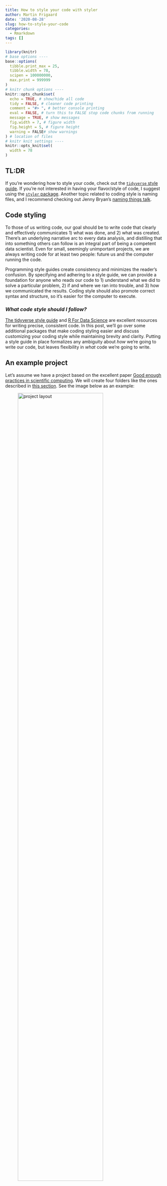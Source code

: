 ```yaml
---
title: How to style your code with styler
author: Martin Frigaard
date: '2020-08-28'
slug: how-to-style-your-code
categories:
  - Rmarkdown
tags: []
---
```


```r
library(knitr)
# base options ----
base::options(
  tibble.print_max = 25,
  tibble.width = 78,
  scipen = 100000000,
  max.print = 999999
)
# knitr chunk options ----
knitr::opts_chunk$set(
  echo = TRUE, # show/hide all code
  tidy = FALSE, # cleaner code printing
  comment = "#> ", # better console printing
  eval = FALSE, # turn this to FALSE stop code chunks from running
  message = TRUE, # show messages
  fig.width = 7, # figure width
  fig.height = 5, # figure height
  warning = FALSE# show warnings
) # location of files
# knitr knit settings ----
knitr::opts_knit$set(
  width = 78
)
```

## TL:DR

If you're wondering how to style your code, check out the [`tidyverse` style guide](https://style.tidyverse.org/index.html). If you're not interested in having your flavor/style of code, I suggest using the [`styler` package](https://styler.r-lib.org/). Another topic related to coding style is naming files, and I recommend checking out Jenny Bryan's [naming things talk](https://speakerdeck.com/jennybc/how-to-name-files).

## Code styling

To those of us writing code, our goal should be to write code that clearly and effectively communicates 1) what was done, and 2) what was created. There's an underlying narrative arc to every data analysis, and distilling that into something others can follow is an integral part of being a competent data scientist. Even for small, seemingly unimportant projects, we are always writing code for at least two people: future us and the computer running the code.

Programming style guides create consistency and minimizes the reader's confusion. By specifying and adhering to a style guide, we can provide a foundation for anyone who reads our code to 1) understand what we did to solve a particular problem, 2) if and where we ran into trouble, and 3) how we communicated the results. Coding style should also promote correct syntax and structure, so it's easier for the computer to execute.

### *What code style should I follow?*

[The tidyverse style guide](https://style.tidyverse.org/index.html) and [R For Data Science](https://r4ds.had.co.nz/) are excellent resources for writing precise, consistent code. In this post, we'll go over some additional packages that make coding styling easier and discuss customizing your coding style while maintaining brevity and clarity. Putting a style guide in place formalizes any ambiguity about *how* we're going to write our code, but leaves flexibility in *what* code we're going to write.

## An example project

Let's assume we have a project based on the excellent paper [Good enough practices in scientific computing](https://journals.plos.org/ploscompbiol/article?id=10.1371/journal.pcbi.1005510). We will create four folders like the ones described in [this section](https://journals.plos.org/ploscompbiol/article?id=10.1371/journal.pcbi.1005510#sec009). See the image below as an example:

![project layout](/post/2020-08-28-how-to-style-your-code_files/project-layout.png){width="80%"}

### Define the problem/objective

This project will use the video game sales datasets from Kaggle found [here](https://www.kaggle.com/ashaheedq/video-games-sales-2019). Our objective with this project is to **visualize the relationship between game sales and their reviews in the top selling video games in from 2000-2019.**

## Packages

Below we add the packages we'll be using in this project.

```r
library(tidyverse)
library(janitor)
library(styler)
library(inspectdf)
library(hrbrthemes)
```

## Folders

The code chunk below create the necessary folders for this project, which we will call `goodenuff`. The [`tidyverse` style guide recommends](https://style.tidyverse.org/syntax.html#object-names) naming vectors using [snake case](https://en.wikipedia.org/wiki/Snake_case), and using nouns instead of verbs to define variable names.

### *Naming vectors*

Below we create the `project_folders` vector with `c()` and `<-`.

```r
# create vector of four folder folders
project_folders <- c("data/", "doc/", "results/", "src/")
```

We set up this project using the `fs` and `purrr` packages. Read more about how to use these functions [here](https://www.tidyverse.tips/post/file-management-with-fs/) and [here](https://purrr.tidyverse.org/).

First we set up the folders by defining a vector of folder names and using `purrr::map()` to iterate through them with `fs::dir_create()`. The `.x` argument in `purrr::map()` is the `project_folders` vector, and the second argument `.f` is function we'd like to pass to every item in `project_folders`. We also wrap everything in `purrr::quietly()` to reduce the output.

```r
# create project_folders vector
project_folders <- c("data/", "doc/", "results/", "src/")
# map project_folders to dir_create
quietly(map(.x = project_folders, .f = fs::dir_create))
```

We can see these folders have been created (note we're using `.Rproj` files here!)

```r
# check
fs::dir_tree(".")
# ├── data
# ├── doc
# ├── goodenuff.Rproj
# ├── results
# └── src
```

**Quick Tip About R:** When writing code in R, A general rule of thumb is, ["*everything is an object.*"](https://www.oreilly.com/library/view/r-in-a/9781449358204/) However, it might surprise you how many things are considered *functions*. Take the following objects in R:

-   `+` perform basic arithmetic

-   `<-` create new objects

-   `==` make comparisons

-   `c()` combine arguments to create a vector (R's most common object)

-   `lm()` create linear models

How can we check to see the `class` each of these objects?

### *Using quotes and back-ticks*

There are three kinds of quotes in the [R syntax](https://stat.ethz.ch/R-manual/R-patched/library/base/html/Quotes.html). The [tidyverse style guide](https://style.tidyverse.org/syntax.html#character-vectors) recommends using double quotes (unless the text already contains double quotes).

```r
'Do "this"'
'Not \'this\''
```

However, if we want to use `purrr` and `class()` to test and see if the objects above are functions or not, we need to enclose these objects in backticks ( \` ).

```r
# are all these functions?
weird_stuff <- list(`+`, # unary plus operator
                    `<-`, # assignment operator
                    `==`, # binary operator
                    `lm`, # create a linear model 
                    `c`)  # concatenate elements into a vector
map(weird_stuff, class)
```

```r
# [[1]]
# [1] "function"
# 
# [[2]]
# [1] "function"
# 
# [[3]]
# [1] "function"
# 
# [[4]]
# [1] "function"
# 
# [[5]]
# [1] "function"
```

Knowing what objects can be passed to the `.f` argument is helpful for understanding how we can use iteration to solve problems in R.

## Files

Below we create script files for each step in a data analysis project (`import` -\> `tidy` -\> `transform` -\> `wrangle` -\> `model` -\> `communicate`), including a `runall.R` script that runs all six sequential files. All of these get stored in the `script_files` vector.

```r
# create vector of script files
script_files <- c("src/01-import.R", "src/02-tidy.R", "src/03-wrangle.R", 
                  "src/04-visualize.R", "src/05-model.R", 
                  "src/06-communicate.R", "src/runall.R")
# map script files
quietly(map(.x = script_files, .f = fs::file_create))
# verify
fs::dir_tree("src")
```

```r
# src
# ├── 01-import.R
# ├── 02-tidy.R
# ├── 03-wrangle.R
# ├── 04-visualize.R
# ├── 05-model.R
# ├── 06-communicate.R
# └── runall.R
```

We want to [organize the script files](https://speakerdeck.com/jennybc/how-to-name-files?slide=19) in a way that clearly shows what we're doing at each step (and in which order they should be run).

### *Dealing with long lines of code*

Next we create the project files (note the correct directory in each file name). We can see there are seven files listed in [this section](https://journals.plos.org/ploscompbiol/article?id=10.1371/journal.pcbi.1005510#pcbi.1005510.box007) of the paper, and we can store these in the `project_files` vector.

```r
# create project files vector
project_files <- c("CITATION", "README", "LICENSE", "requirements.txt", "doc/notebook.md", "doc/manuscript.md", "doc/changelog.txt")
```

Now we're facing a common problem when writing code: long lines. The style guide [recommends keeping line length to 80 characters](https://style.tidyverse.org/syntax.html#long-lines) because it makes it easier to print on the screen. We can set a ruler as a guide too by following the steps below:

![set a ruler for a guide!](/post/2020-08-28-how-to-style-your-code_files/set-ruler.png){width="80%"}

If we re-write this code ourselves, it might look like this:

```r
project_files <- c("CITATION", "README", "LICENSE", "requirements.txt", 
                   "doc/notebook.md", "doc/manuscript.md", "doc/changelog.txt")
```

Now we can `map` this new vector to `fs::dir_create()` and check the new folder contents.

```r
purrr::map(.x = project_files, .f = fs::file_create)
# check 
fs::dir_tree(".", recurse = TRUE)
```

And we end up with a project folder that looks like this:

```r
# ├── CITATION
# ├── LICENSE
# ├── README
# ├── README.Rmd
# ├── data
# ├── doc
# │   ├── changelog.txt
# │   ├── manuscript.md
# │   └── notebook.md
# ├── goodenuff.Rproj
# ├── requirements.txt
# ├── results
# └── src
```

## Data

These data come from [Kaggle and contain video game sales in 2019](https://www.kaggle.com/ashaheedq/video-games-sales-2019). We're only interested in the `vgsales-12-4-2019.csv` data file, which we can download [here](https://www.kaggle.com/ashaheedq/video-games-sales-2019?select=vgsales-12-4-2019.csv) and save in a sub-folder called, `data/raw/`.

```r
# create a raw data folder
fs::dir_create("data/raw/")
# create a list of zipped files
zipped_files <- list.files("data/raw/", full.names = TRUE) 
# import the data into a data object
VideoGames <- map_df(.x = zipped_files, .f = read_csv)
```

```r
# Multiple files in zip: reading 'vgsales-12-4-2019.csv'
# Parsed with column specification:
# cols(
#   .default = col_double(),
#   Name = col_character(),
#   basename = col_character(),
#   Genre = col_character(),
#   ESRB_Rating = col_character(),
#   Platform = col_character(),
#   Publisher = col_character(),
#   Developer = col_character(),
#   VGChartz_Score = col_logical(),
#   Last_Update = col_character(),
#   url = col_character(),
#   img_url = col_character()
# )
# See spec(...) for full column specifications.
```

### *Naming data vs. everything else*

I differ slightly from the [tidyverse style guide](https://style.tidyverse.org/syntax.html#object-names) when it comes to naming rectangular data objects (`tibble`s, `data.frame`s, `data.table`s, etc.) vs. non-rectangular objects (`vector`s, `list`s, `function`s, etc.).

```r
# how I name rectangular data:
#   DataFrames
#   Tibbles
#   DataTables
# how I name everything else:
#   vectors
#   lists
#   my_function()
```

I chose this method of naming because 80% or more of the time I am working with rectangular data, so I like to differentiate these objects from others in my current environment.

### *Script file headers*

R script file headers should give the reader 1) a description of the file and what the file does, 2) the last date it was updated, 3) the author and any contributors, and 4) the version number.

```r
#=====================================================================#
# File name: 01-import.R
# This is code to create: Importing video game data 
# Authored by and feedback to: @mjfrigaard
# Last updated: 2020-09-01
# MIT License
# Version: 0.1
#=====================================================================#
```

Read more about script file headers in [Reproducible Research with R and RStudio, 3rd Edition](https://www.routledge.com/Reproducible-Research-with-R-and-RStudio/Gandrud/p/book/9780367143985).

### *Writing functions*

We can also document the contents of our .R files with section headers, which we will create with a function titled, `add_script_section()`. This function has been adapted from [R for Data Science](https://r4ds.had.co.nz/functions.html#dot-dot-dot).

There are lots of tips on writing functions in the [tidyverse style guide](https://style.tidyverse.org/functions.html) and [R for Data Science](https://r4ds.had.co.nz/functions.html#functions-are-for-humans-and-computers), so we'll just cover the basics here:

1.  use verbs instead of nouns for function names\
2.  comments in your functions should *explain the "why" not the "what" or "how"*\
3.  use `snake_case` or `camelCase` (and be consistent)\
4.  strive for brevity and clarity (if you have to chose one, settle for the former)

```r
add_script_section <- function(title = "", padding = "-") {
  # script sections help organize your code files  
  title <- paste0(title)
  width <- 75 - nchar(title)
  cat("# ", title, " ", stringr::str_dup(padding, width), "\n", sep = "")
}
```

When we use the `add_script_section()` function to create a section header, we see the following:

```r
add_script_section(title = "Packages")
# Packages ------------------------------------------------------------
```

We can also use `=` for code sections. I like to create section headers in each `.R` file because it's easy to identify them in the RStudio source pane.

Other functions we might want to include in `01-import.R` include `janitor::clean_names()` or arguments passed to `readr::read_csv()` like `col_types` and `col_names`.

```r
# clean names 
VideoGames <- VideoGames %>% janitor::clean_names(case = "snake")
# verify
names(VideoGames)
```

```r
#  [1] "rank"            "name"            "basename"        "genre"          
#  [5] "esrb_rating"     "platform"        "publisher"       "developer"      
#  [9] "vg_chartz_score" "critic_score"    "user_score"      "total_shipped"  
# [13] "global_sales"    "na_sales"        "pal_sales"       "jp_sales"       
# [17] "other_sales"     "year"            "last_update"     "url"            
# [21] "status"          "vgchartzscore"   "img_url"
```

When we're done, our `01-import.R` file should look like this,

```r
#=====================================================================#
# File name: 01-import.R
# This is code to create: Importing video game data 
# Authored by and feedback to: @mjfrigaard
# Last updated: 2020-09-01
# MIT License
# Version: 0.1
#=====================================================================#

# Packages ------------------------------------------------------------
library(tidyverse)
library(janitor)

# Import CSV file ------------------------------------------------------------
# source: https://www.kaggle.com/ashaheedq/video-games-sales-2019

# create a raw data folder
fs::dir_create("data/raw/")

# create a list of zipped files
zipped_files <- list.files("data/raw/", full.names = TRUE) 

# import the data into a data object
VideoGames <- map_df(.x = zipped_files, .f = read_csv)

# clean names 
VideoGames <- VideoGames %>% janitor::clean_names(case = "snake")
```

We can call this .R script using `source("src/01-import.R")`.

```r
source("src/01-import.R")
```

```r
#=====================================================================#
# File name: 01-import.R
# This is code to create: Importing video game data 
# Authored by and feedback to: @mjfrigaard
# Last updated: 2020-09-01
# MIT License
# Version: 0.1
#=====================================================================#

# Packages ------------------------------------------------------------
library(tidyverse)
library(janitor)

# Import CSV file ------------------------------------------------------------
# source: https://www.kaggle.com/ashaheedq/video-games-sales-2019

# create a raw data folder
fs::dir_create("data/raw/")

# create a list of zipped files
zipped_files <- list.files("data/raw/code-style/", full.names = TRUE) 

# import the data into a data object
VideoGames <- map_df(.x = zipped_files, .f = read_csv)

# clean names 
VideoGames <- VideoGames %>% janitor::clean_names(case = "snake")
```

With the `VideoGames` data loaded into R, now we can take a look at it's structure and see what variables we have.

```r
VideoGames %>% dplyr::glimpse()
```

```r
# Rows: 55,792
# Columns: 23
# $ rank            <dbl> 1, 2, 3, 4, 5, 6, 7, 8, 9, 10, 11, 12, 13, 14, 15, …
# $ name            <chr> "Wii Sports", "Super Mario Bros.", "Mario Kart Wii"…
# $ basename        <chr> "wii-sports", "super-mario-bros", "mario-kart-wii",…
# $ genre           <chr> "Sports", "Platform", "Racing", "Shooter", "Sports"…
# $ esrb_rating     <chr> "E", NA, "E", NA, "E", "E", "E", "E", "E", NA, NA, …
# $ platform        <chr> "Wii", "NES", "Wii", "PC", "Wii", "GB", "DS", "GB",…
# $ publisher       <chr> "Nintendo", "Nintendo", "Nintendo", "PUBG Corporati…
# $ developer       <chr> "Nintendo EAD", "Nintendo EAD", "Nintendo EAD", "PU…
# $ vg_chartz_score <lgl> NA, NA, NA, NA, NA, NA, NA, NA, NA, NA, NA, NA, NA,…
# $ critic_score    <dbl> 7.7, 10.0, 8.2, NA, 8.0, 9.4, 9.1, NA, 8.6, 10.0, N…
# $ user_score      <dbl> NA, NA, 9.1, NA, 8.8, NA, 8.1, NA, 9.2, NA, NA, 4.5…
# $ total_shipped   <dbl> 82.86, 40.24, 37.14, 36.60, 33.09, 31.38, 30.80, 30…
# $ global_sales    <dbl> NA, NA, NA, NA, NA, NA, NA, NA, NA, NA, NA, NA, NA,…
# $ na_sales        <dbl> NA, NA, NA, NA, NA, NA, NA, NA, NA, NA, NA, NA, NA,…
# $ pal_sales       <dbl> NA, NA, NA, NA, NA, NA, NA, NA, NA, NA, NA, NA, NA,…
# $ jp_sales        <dbl> NA, NA, NA, NA, NA, NA, NA, NA, NA, NA, NA, NA, NA,…
# $ other_sales     <dbl> NA, NA, NA, NA, NA, NA, NA, NA, NA, NA, NA, NA, NA,…
# $ year            <dbl> 2006, 1985, 2008, 2017, 2009, 1998, 2006, 1989, 200…
# $ last_update     <chr> NA, NA, "11th Apr 18", "13th Nov 18", NA, NA, NA, N…
# $ url             <chr> "http://www.vgchartz.com/game/2667/wii-sports/?regi…
# $ status          <dbl> 1, 1, 1, 1, 1, 1, 1, 1, 1, 1, 1, 1, 1, 1, 1, 1, 1, …
# $ vgchartzscore   <dbl> NA, NA, 8.7, NA, 8.8, NA, NA, NA, 9.1, NA, NA, 5.3,…
# $ img_url         <chr> "/games/boxart/full_2258645AmericaFrontccc.jpg", "/…
```

## Wrangle

In order to visualize the relationship between sales and reviewer scores, we need to `pivot_` the data in `VideoGames` to a `long` format using `tidyr`. We can see there are two `_score` variables and five `_sales` variables. Let's tidy these into `score` and `score_value` and `sales` and `sales_value`.

```r
# tidy scores 
TidyVGScores <- VideoGames %>% 
  tidyr::pivot_longer(names_to = "score_type", values_to = "score_value", 
                      cols = c(critic_score, user_score))
# tidy sales 
TidyVGSales <- TidyVGScores %>% 
    tidyr::pivot_longer(names_to = "sales_type", values_to = "sales_value", 
                      cols = c(global_sales, na_sales, pal_sales, jp_sales, 
                               other_sales))
# Remove the intermediate dataset so we don't use up too much memory
rm(TidyVGScores)
# view
TidyVGSales %>% glimpse()
```

```r
# Rows: 557,920
# Columns: 20
# $ rank            <dbl> 1, 1, 1, 1, 1, 1, 1, 1, 1, 1, 2, 2, 2, 2, 2, 2, 2, …
# $ name            <chr> "Wii Sports", "Wii Sports", "Wii Sports", "Wii Spor…
# $ basename        <chr> "wii-sports", "wii-sports", "wii-sports", "wii-spor…
# $ genre           <chr> "Sports", "Sports", "Sports", "Sports", "Sports", "…
# $ esrb_rating     <chr> "E", "E", "E", "E", "E", "E", "E", "E", "E", "E", N…
# $ platform        <chr> "Wii", "Wii", "Wii", "Wii", "Wii", "Wii", "Wii", "W…
# $ publisher       <chr> "Nintendo", "Nintendo", "Nintendo", "Nintendo", "Ni…
# $ developer       <chr> "Nintendo EAD", "Nintendo EAD", "Nintendo EAD", "Ni…
# $ vg_chartz_score <lgl> NA, NA, NA, NA, NA, NA, NA, NA, NA, NA, NA, NA, NA,…
# $ total_shipped   <dbl> 82.86, 82.86, 82.86, 82.86, 82.86, 82.86, 82.86, 82…
# $ year            <dbl> 2006, 2006, 2006, 2006, 2006, 2006, 2006, 2006, 200…
# $ last_update     <chr> NA, NA, NA, NA, NA, NA, NA, NA, NA, NA, NA, NA, NA,…
# $ url             <chr> "http://www.vgchartz.com/game/2667/wii-sports/?regi…
# $ status          <dbl> 1, 1, 1, 1, 1, 1, 1, 1, 1, 1, 1, 1, 1, 1, 1, 1, 1, …
# $ vgchartzscore   <dbl> NA, NA, NA, NA, NA, NA, NA, NA, NA, NA, NA, NA, NA,…
# $ img_url         <chr> "/games/boxart/full_2258645AmericaFrontccc.jpg", "/…
# $ score_type      <chr> "critic_score", "critic_score", "critic_score", "cr…
# $ score_value     <dbl> 7.7, 7.7, 7.7, 7.7, 7.7, NA, NA, NA, NA, NA, 10.0, …
# $ sales_type      <chr> "global_sales", "na_sales", "pal_sales", "jp_sales"…
# $ sales_value     <dbl> NA, NA, NA, NA, NA, NA, NA, NA, NA, NA, NA, NA, NA,…
```

Just as a reminder, our objective is to **visualize the relationship between game sales and their reviews in the top selling video games in from 2010-2019.** We will `filter` the data to only the `year`s between `2010` and `2019` below.

```r
TidyVidGam00_19 <- TidyVGSales %>% filter(year >= 2010 & year <= 2019)
```

We should see only 10 `year`s listed, from `2010` to `2019`.

```r
TidyVidGam00_19 %>% dplyr::count(year)
```

```r
TidyVidGam00_19 %>% dplyr::count(year) %>% rmarkdown::paged_table()
```

## Visualize

We are going to set the theme for our plots with [`tvthemes::theme_rickAndMorty()`](https://github.com/Ryo-N7/tvthemes).

```r
library(tvthemes)
library(scales)
library(glue)
library(png)
library(extrafont)
loadfonts(quiet = TRUE)
ggplot2::theme_set(tvthemes::theme_spongeBob(title.font = "Roboto Condensed",
                  text.font = "Roboto Condensed",
                  title.size = 13,
                  subtitle.size = 11,
                  text.size = 12,
                  legend.position = "none"))
```

Let's take a look at the two variables we want in our visualization: scores and sales. First we can check the missing values in the two variables with `inspect_na()` from the `inspectdf` package.

```r
TidyVidGam00_19 %>% 
  select(ends_with("_value")) %>% inspectdf::inspect_na() %>% 
  inspectdf::show_plot(text_labels = TRUE) + 
  tvthemes::scale_fill_bigHero6() 
```

This tells us there are quite a few missing values, so We will drop these and see what the relationship looks between for `score_value` vs. `sales_value` for all ten years.

```r
TidyVidGam00_19 %>% 
  # select variables of interest
  dplyr::select(ends_with("_type"), ends_with("_value")) %>% 
  # remove missing
  tidyr::drop_na() %>% 
  # base aesthetics
  ggplot2::ggplot(aes(x=score_value, y=sales_value)) + 
  geom_point() + 
  tvthemes::scale_fill_bigHero6() +
  # labels for every plot so I know what I should see
  ggplot2::labs(title="Review scores vs. sales for video games", subtitle="from 2010-2019",
                caption="https://www.kaggle.com/ashaheedq/video-games-sales-2019", x="Total sales", y="Total score") 
```

This looks like there might be a general trend, but we will need to use additional aesthetics to explore the nuances between `score_type`, `sales_type`, and `year`.

```r
TidyVidGam00_19 %>% 
  # add filter for user reviews 
  dplyr::filter(score_type == "user_score") %>%
  # select variables of interest
  select(year, ends_with("_type"), ends_with("_value")) %>% 
  # remove missing
  tidyr::drop_na() %>% 
  # base aesthetics
  ggplot2::ggplot(aes(x=score_value, y=sales_value, group=year)) + 
  geom_point() + 
  tvthemes::scale_fill_bigHero6() +
  # facet by year
  facet_wrap(. ~ year, nrow=2) + 
  # labels to keep track 
  ggplot2::labs(title="User review scores vs. video game sales by year", subtitle="from 2010-2019", 
                caption="https://www.kaggle.com/ashaheedq/video-games-sales-2019", x="Total sales", y="User score") 
```

This shows us there aren't many data points for the user reviews (especially not in 2019). We will filter only the critic scores and see what trends we find.

```r
TidyVidGam00_19 %>% 
  # add filter for critic reviews 
  dplyr::filter(score_type == "critic_score") %>%
  # select variables of interest
  select(year, ends_with("_type"), ends_with("_value")) %>% 
  # remove missing
  tidyr::drop_na() %>% 
  # base aesthetics
  ggplot2::ggplot(aes(x=score_value, y=sales_value, group=year)) + 
  geom_point() + 
  tvthemes::scale_fill_bigHero6() +
  # facet by year
  facet_wrap(. ~ year, nrow=2) + 
  # labels to keep track of what I should see
  ggplot2::labs(title="Critic review scores vs. video game sales by year", subtitle="from 2010-2019",
                caption="https://www.kaggle.com/ashaheedq/video-games-sales-2019", x="Total sales", y="Critic score") 
```

This shows more data points, but only one in 2019, so we will drop this year. 


I wonder how critic scores vary if we color them by `sales_type`? Let's adjust our theme and add color with faceting to view the differences.

```r
ggplot2::theme_set(theme_minimal() +
  theme(text = element_text(family = "Ubuntu"),
        plot.title = element_text(size = 13),
        plot.subtitle = element_text(size = 12),
        plot.caption = element_text(size = 10)))
```


```r
TidyVidGam00_19 %>% 
  # add filter for year 
  dplyr::filter(year != 2019 & score_type == "critic_score") %>% 
  # select variables of interest
  select(ends_with("_type"), ends_with("_value")) %>% 
  # remove missing
  tidyr::drop_na() %>% 
  # base aesthetics
  ggplot2::ggplot(aes(x=score_value, y=sales_value, group=sales_type)) + 
  # factor sales type for cleaner plotting and lighten opacity
  geom_point(aes(color=as.factor(sales_type)), alpha=1/3, show.legend=FALSE) +
  tvthemes::scale_fill_bigHero6() +
  facet_wrap(. ~ sales_type) + 
  # labels to keep track of what I should see
  labs(title="Critic review scores vs. video game sales by sales type", subtitle="from 2010-2019", 
       caption="https://www.kaggle.com/ashaheedq/video-games-sales-2019", x="Sales", y="Critic score")  
```

Hmmmm. Here we can see higher critic scores if the sales are from `global_sales`, `na_sales`, or `pal_sales`. Do you think this trend changes over time?

```r
TidyVidGam00_19 %>% 
  # add filter statement for sales types
  dplyr::filter(year != 2019 & score_type == "critic_score" & sales_type %in% c("global_sales", "na_sales", "pal_sales")) %>% 
  # select variables of interest
  select(year, ends_with("_type"), ends_with("_value")) %>% 
  # remove missing
  tidyr::drop_na() %>% 
  # add base aesthetics
  ggplot2::ggplot(aes(x=score_value, y=sales_value, color=sales_type, group=year)) + 
  # factor sales type for cleaner plotting
  geom_point(aes(color=as.factor(sales_type)), size=0.5, 
             # lighten opacity and descrease size
             alpha=1/3, show.legend=FALSE) + 
  # add smoothing line to see if there is a linear relationship
  geom_smooth(aes(group=sales_type), method="lm", se=FALSE) +
  tvthemes::scale_fill_bigHero6() +
  # facet by year
  facet_wrap(. ~ year) + 
  # adjust labels
  labs(title="Critic review scores vs. video game sales by sales type", subtitle="Best fit linear relationship between 2010-2019",
       caption="https://www.kaggle.com/ashaheedq/video-games-sales-2019", x="Sales", y="Critic score") 
```

We can see a possible linear relationship for `global_sales` in `2014` and maybe some interactions in other years. As you can see, my code is a mess! I have code extending way past the 80 column mark, and I have no spaces around all of my equal operators (`=`). 

RStudio is letting me know in the left-hand side of the screen next to the line numbers.

![](/post/2020-08-28-how-to-style-your-code_files/code-help.png){width=100% height=100%}

### *Style your code with `styler`*

Fortunately there is an Addin for situations like this: the [`styler` package](https://styler.r-lib.org/) Addin. If you have the `styler` package loaded, you can click on the **Addins** dropdown at the top of the Source pane and search for "style". 

![](/post/2020-08-28-how-to-style-your-code_files/styler-addin.png){width=100% height=100%}

Select "Style active file" and watch the magic happen.

![](https://media.giphy.com/media/t4HRrI6O6b4H3wBGNR/giphy.gif){width=120% height=120%}

It might take a little while, but you'll see your code styled automatically by RStudio. 

![](https://media.giphy.com/media/vb4LsK6bKoVp5NhFa9/giphy.gif){width=120% height=120%}

You can also add some tweaks to the `styler` package. I like the addon by Garrick Aden-Buie available [here](https://github.com/gadenbuie/grkstyle). After you've loaded the package, you can just run the `grkstyle::use_grk_style()` function and select "Style active file" again.

Here is an example of how it looks:

![](https://media.giphy.com/media/zUbvnacmxehPzI4Cgk/giphy.gif){width=120% height=120%}

You can see the code formatting is slightly different than the standard `tidyverse_style` (which is the default setting in `styler`).

![](https://media.giphy.com/media/Z70OI8XcVbHyzwTH1y/giphy.gif){width=120% height=120%}

I hope you found this post useful!